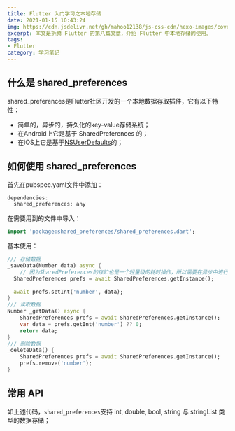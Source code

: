 ```yaml
---
title: Flutter 入门学习之本地存储
date: 2021-01-15 10:43:24
img: https://cdn.jsdelivr.net/gh/mahoo12138/js-css-cdn/hexo-images/cover/flutter.png
excerpt: 本文是折腾 Flutter 的第八篇文章，介绍 Flutter 中本地存储的使用。
tags: 
- Flutter
category: 学习笔记
---
```


## 什么是 shared_preferences

shared_preferences是Flutter社区开发的一个本地数据存取插件，它有以下特性：

- 简单的，异步的，持久化的key-value存储系统；
- 在Android上它是基于 SharedPreferences 的；
- 在iOS上它是基于[NSUserDefaults](https://coding.imooc.com/class/321.html?mc_marking=f0d19be86650c0e77daa6fe37e140ded&mc_channel=shouji)的；

## 如何使用 shared_preferences

首先在pubspec.yaml文件中添加：

```dart
dependencies:
  shared_preferences: any
```


在需要用到的文件中导入：

```dart
import 'package:shared_preferences/shared_preferences.dart';
```

基本使用：

```dart
/// 存储数据
_saveData(Number data) async {
    // 因为SharedPreferences的存贮也是一个轻量级的耗时操作，所以需要在异步中进行的。
  SharedPreferences prefs = await SharedPreferences.getInstance();
  
  await prefs.setInt('number', data);
}
/// 读取数据
Number _getData() async {
    SharedPreferences prefs = await SharedPreferences.getInstance();
	var data = prefs.getInt('number') ?? 0;
	return data;
}
/// 删除数据
_deleteData() {
  	SharedPreferences prefs = await SharedPreferences.getInstance();
	prefs.remove('number');  
}
```

## 常用 API

如上述代码，`shared_preferences`支持 int, double, bool, string 与 stringList 类型的数据存储；